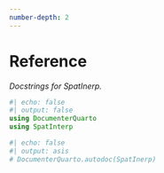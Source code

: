 ```yaml
---
number-depth: 2
---
```


# Reference

_Docstrings for SpatInerp._

```julia
#| echo: false
#| output: false
using DocumenterQuarto
using SpatInterp
```

```julia
#| echo: false
#| output: asis
# DocumenterQuarto.autodoc(SpatInerp)
```

